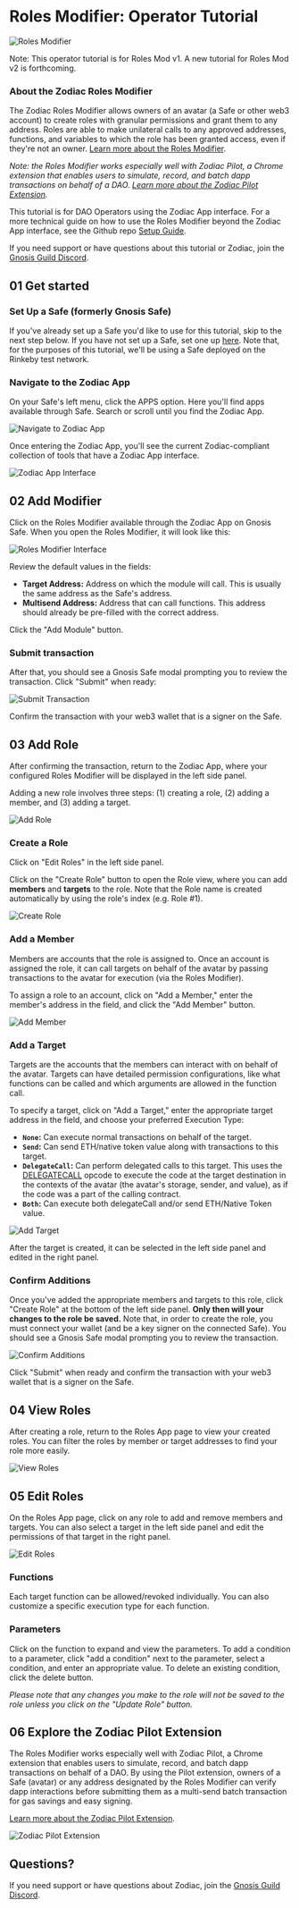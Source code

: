 # Roles Modifier: Operator Tutorial

![Roles Modifier](/Banner-roles.jpg)

Note: This operator tutorial is for Roles Mod v1. A new tutorial for Roles Mod v2 is forthcoming.

### About the Zodiac Roles Modifier

The Zodiac Roles Modifier allows owners of an avatar (a Safe or other web3 account) to create roles with granular permissions and grant them to any address. Roles are able to make unilateral calls to any approved addresses, functions, and variables to which the role has been granted access, even if they're not an owner. [Learn more about the Roles Modifier](/documentation/roles-modifier).

*Note: the Roles Modifier works especially well with Zodiac Pilot, a Chrome extension that enables users to simulate, record, and batch dapp transactions on behalf of a DAO. [Learn more about the Zodiac Pilot Extension](/documentation/pilot-extension).*

This tutorial is for DAO Operators using the Zodiac App interface. For a more technical guide on how to use the Roles Modifier beyond the Zodiac App interface, see the Github repo [Setup Guide](https://github.com/gnosisguild/zodiac-modifier-roles).

If you need support or have questions about this tutorial or Zodiac, join the [Gnosis Guild Discord](https://discord.gnosisguild.org).

## 01 Get started

### Set Up a Safe (formerly Gnosis Safe)

If you've already set up a Safe you'd like to use for this tutorial, skip to the next step below. If you have not set up a Safe, set one up [here](https://safe.global). Note that, for the purposes of this tutorial, we'll be using a Safe deployed on the Rinkeby test network.

### Navigate to the Zodiac App

On your Safe's left menu, click the APPS option. Here you'll find apps available through Safe. Search or scroll until you find the Zodiac App.

![Navigate to Zodiac App](/Nav1.png)

Once entering the Zodiac App, you'll see the current Zodiac-compliant collection of tools that have a Zodiac App interface.

![Zodiac App Interface](/Nav2.png)

## 02 Add Modifier

Click on the Roles Modifier available through the Zodiac App on Gnosis Safe. When you open the Roles Modifier, it will look like this:

![Roles Modifier Interface](/Roles01.png)

Review the default values in the fields:

- **Target Address:** Address on which the module will call. This is usually the same address as the Safe's address.
- **Multisend Address:** Address that can call functions. This address should already be pre-filled with the correct address.

Click the "Add Module" button.

### Submit transaction

After that, you should see a Gnosis Safe modal prompting you to review the transaction. Click "Submit" when ready:

![Submit Transaction](/Roles02.png)

Confirm the transaction with your web3 wallet that is a signer on the Safe.

## 03 Add Role

After confirming the transaction, return to the Zodiac App, where your configured Roles Modifier will be displayed in the left side panel.

Adding a new role involves three steps: (1) creating a role, (2) adding a member, and (3) adding a target.

![Add Role](/Roles03.png)

### Create a Role

Click on "Edit Roles" in the left side panel.

Click on the "Create Role" button to open the Role view, where you can add **members** and **targets** to the role. Note that the Role name is created automatically by using the role's index (e.g. Role #1).

![Create Role](/Roles05.png)

### Add a Member

Members are accounts that the role is assigned to. Once an account is assigned the role, it can call targets on behalf of the avatar by passing transactions to the avatar for execution (via the Roles Modifier).

To assign a role to an account, click on "Add a Member," enter the member's address in the field, and click the "Add Member" button.

![Add Member](/Roles06.png)

### Add a Target

Targets are the accounts that the members can interact with on behalf of the avatar. Targets can have detailed permission configurations, like what functions can be called and which arguments are allowed in the function call.

To specify a target, click on "Add a Target," enter the appropriate target address in the field, and choose your preferred Execution Type:

- **`None`:** Can execute normal transactions on behalf of the target.
- **`Send`:** Can send ETH/native token value along with transactions to this target.
- **`DelegateCall`:** Can perform delegated calls to this target. This uses the [DELEGATECALL](https://www.evm.codes/#f4) opcode to execute the code at the target destination in the contexts of the avatar (the avatar's storage, sender, and value), as if the code was a part of the calling contract.
- **`Both`:** Can execute both delegateCall and/or send ETH/Native Token value.

![Add Target](/Roles07.png)

After the target is created, it can be selected in the left side panel and edited in the right panel.

### Confirm Additions

Once you've added the appropriate members and targets to this role, click "Create Role" at the bottom of the left side panel. **Only then will your changes to the role be saved.** Note that, in order to create the role, you must connect your wallet (and be a key signer on the connected Safe). You should see a Gnosis Safe modal prompting you to review the transaction.

![Confirm Additions](/Roles04.png)

Click "Submit" when ready and confirm the transaction with your web3 wallet that is a signer on the Safe.

## 04 View Roles

After creating a role, return to the Roles App page to view your created roles. You can filter the roles by member or target addresses to find your role more easily.

![View Roles](/Roles08.png)

## 05 Edit Roles

On the Roles App page, click on any role to add and remove members and targets. You can also select a target in the left side panel and edit the permissions of that target in the right panel.

![Edit Roles](/Roles09.png)

### Functions

Each target function can be allowed/revoked individually. You can also customize a specific execution type for each function.

### Parameters

Click on the function to expand and view the parameters. To add a condition to a parameter, click "add a condition" next to the parameter, select a condition, and enter an appropriate value. To delete an existing condition, click the delete button.

*Please note that any changes you make to the role will not be saved to the role unless you click on the "Update Role" button.*

## 06 Explore the Zodiac Pilot Extension

The Roles Modifier works especially well with Zodiac Pilot, a Chrome extension that enables users to simulate, record, and batch dapp transactions on behalf of a DAO. By using the Pilot extension, owners of a Safe (avatar) or any address designated by the Roles Modifier can verify dapp interactions before submitting them as a multi-send batch transaction for gas savings and easy signing.

[Learn more about the Zodiac Pilot Extension](/documentation/pilot-extension).

![Zodiac Pilot Extension](/Pilot00.png)

## Questions?

If you need support or have questions about Zodiac, join the [Gnosis Guild Discord](https://discord.gnosisguild.org).
